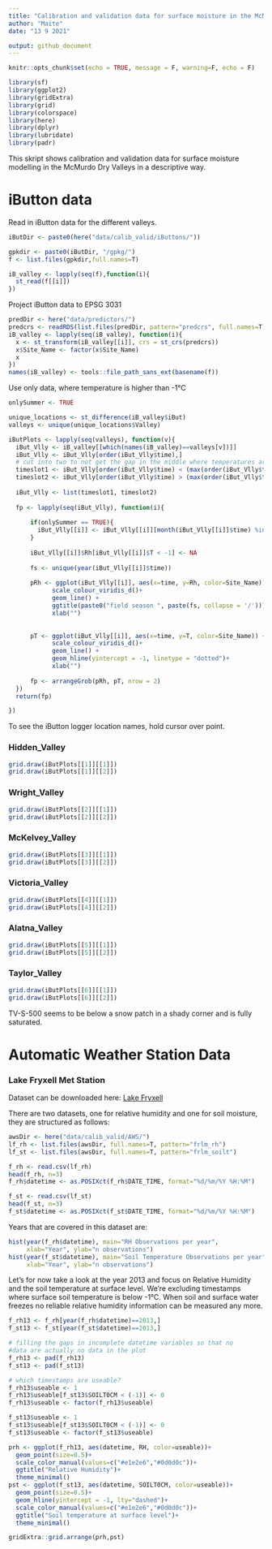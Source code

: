 ```yaml
---
title: "Calibration and validation data for surface moisture in the McMurdo Dry Valleys"
author: "Maite"
date: "13 9 2021"

output: github_document
---
```


```r
knitr::opts_chunk$set(echo = TRUE, message = F, warning=F, echo = F)
```


```r
library(sf)
library(ggplot2)
library(gridExtra)
library(grid)
library(colorspace)
library(here)
library(dplyr)
library(lubridate)
library(padr)
```

This skript shows calibration and validation data for surface moisture modelling in the McMurdo Dry Valleys in a descriptive way. 

# iButton data

Read in iButton data for the different valleys. 

```r
iButDir <- paste0(here("data/calib_valid/iButtons/"))

gpkdir <- paste0(iButDir, "/gpkg/")
f <- list.files(gpkdir,full.names=T)

iB_valley <- lapply(seq(f),function(i){
  st_read(f[[i]])
})


```

Project iButton data to EPSG 3031
```r
predDir <- here("data/predictors/") 
predcrs <- readRDS(list.files(predDir, pattern="predcrs", full.names=T)) 
iB_valley <- lapply(seq(iB_valley), function(i){
  x <- st_transform(iB_valley[[i]], crs = st_crs(predcrs))
  x$Site_Name <- factor(x$Site_Name)
  x
})
names(iB_valley) <- tools::file_path_sans_ext(basename(f))
```


Use only data, where temperature is higher than -1°C
```r

onlySummer <- TRUE 

unique_locations <- st_difference(iB_valley$iBut)
valleys <- unique(unique_locations$Valley) 

iButPlots <- lapply(seq(valleys), function(v){
  iBut_Vlly <- iB_valley[[which(names(iB_valley)==valleys[v])]]
  iBut_Vlly <- iBut_Vlly[order(iBut_Vlly$time),]
  # cut into two to not get the gap in the middle where temperatures are too low
  timeslot1 <- iBut_Vlly[order(iBut_Vlly$time) < (max(order(iBut_Vlly$time))/2),] 
  timeslot2 <- iBut_Vlly[order(iBut_Vlly$time) > (max(order(iBut_Vlly$time))/2),] 
  
  iBut_Vlly <- list(timeslot1, timeslot2)
  
  fp <- lapply(seq(iBut_Vlly), function(i){
    
      if(onlySummer == TRUE){
        iBut_Vlly[[i]] <- iBut_Vlly[[i]][month(iBut_Vlly[[i]]$time) %in% c(11,12,1,2),] 
      }
      
      iBut_Vlly[[i]]$Rh[iBut_Vlly[[i]]$T < -1] <- NA
      
      fs <- unique(year(iBut_Vlly[[i]]$time))
      
      pRh <- ggplot(iBut_Vlly[[i]], aes(x=time, y=Rh, color=Site_Name)) +
            scale_colour_viridis_d()+
            geom_line() +
            ggtitle(paste0("field season ", paste(fs, collapse = '/')))+
            xlab("")
    
    
      pT <- ggplot(iBut_Vlly[[i]], aes(x=time, y=T, color=Site_Name)) +
            scale_colour_viridis_d()+
            geom_line() +
            geom_hline(yintercept = -1, linetype = "dotted")+
            xlab("")
      
      fp <- arrangeGrob(pRh, pT, nrow = 2)
  })
  return(fp)  

})

```


To see the iButton logger location names, hold cursor over point.

### Hidden_Valley
```r
grid.draw(iButPlots[[1]][[1]])
grid.draw(iButPlots[[1]][[2]])

```


### Wright_Valley  
```r
grid.draw(iButPlots[[2]][[1]])
grid.draw(iButPlots[[2]][[2]])

```

### McKelvey_Valley
```r
grid.draw(iButPlots[[3]][[1]])
grid.draw(iButPlots[[3]][[2]])

```

### Victoria_Valley
```r
grid.draw(iButPlots[[4]][[1]])
grid.draw(iButPlots[[4]][[2]])

```

### Alatna_Valley  
```r
grid.draw(iButPlots[[5]][[1]])
grid.draw(iButPlots[[5]][[2]])

```

### Taylor_Valley
```r
grid.draw(iButPlots[[6]][[1]])
grid.draw(iButPlots[[6]][[2]])

```

TV-S-500 seems to be below a snow patch in a shady corner and is fully saturated. 

# Automatic Weather Station Data
### Lake Fryxell Met Station
Dataset can be downloaded here: [Lake Fryxell](https://mcm.lternet.edu/content/high-frequency-measurements-lake-fryxell-meteorological-station-frlm-mcmurdo-dry-valleys)

There are two datasets, one for relative humidity and one for soil moisture,
they are structured as follows: 

```r
awsDir <- here("data/calib_valid/AWS/")
lf_rh <- list.files(awsDir, full.names=T, pattern="frlm_rh")
lf_st <- list.files(awsDir, full.names=T, pattern="frlm_soilt")

f_rh <- read.csv(lf_rh)
head(f_rh, n=3)
f_rh$datetime <- as.POSIXct(f_rh$DATE_TIME, format="%d/%m/%Y %H:%M")

f_st <- read.csv(lf_st)
head(f_st, n=3)
f_st$datetime <- as.POSIXct(f_st$DATE_TIME, format="%d/%m/%Y %H:%M")
```

Years that are covered in this dataset are: 
```r
hist(year(f_rh$datetime), main="RH Observations per year", 
     xlab="Year", ylab="n observations")
hist(year(f_st$datetime), main="Soil Temperature Observations per year", 
     xlab="Year", ylab="n observations")
```

Let's for now take a look at the year 2013 and focus on Relative Humidity and 
the soil temperature at surface level. We're excluding timestamps where surface 
soil temperature is below -1°C. When soil and surface water freezes no reliable 
relative humidity information can be measured any more. 
```r
f_rh13 <- f_rh[year(f_rh$datetime)==2013,]
f_st13 <- f_st[year(f_st$datetime)==2013,]

# filling the gaps in incomplete datetime variables so that no 
#data are actually no data in the plot
f_rh13 <- pad(f_rh13) 
f_st13 <- pad(f_st13)

# which timestamps are useable? 
f_rh13$useable <- 1
f_rh13$useable[f_st13$SOILT0CM < (-1)] <- 0
f_rh13$useable <- factor(f_rh13$useable)

f_st13$useable <- 1
f_st13$useable[f_st13$SOILT0CM < (-1)] <- 0
f_st13$useable <- factor(f_st13$useable)

prh <- ggplot(f_rh13, aes(datetime, RH, color=useable))+
  geom_point(size=0.5)+
  scale_color_manual(values=c("#e1e2e6","#0d0d0c"))+
  ggtitle("Relative Humidity")+
  theme_minimal()
pst <- ggplot(f_st13, aes(datetime, SOILT0CM, color=useable))+
  geom_point(size=0.5)+
  geom_hline(yintercept = -1, lty="dashed")+
  scale_color_manual(values=c("#e1e2e6","#0d0d0c"))+
  ggtitle("Soil temperature at surface level")+
  theme_minimal()

gridExtra::grid.arrange(prh,pst)


```

